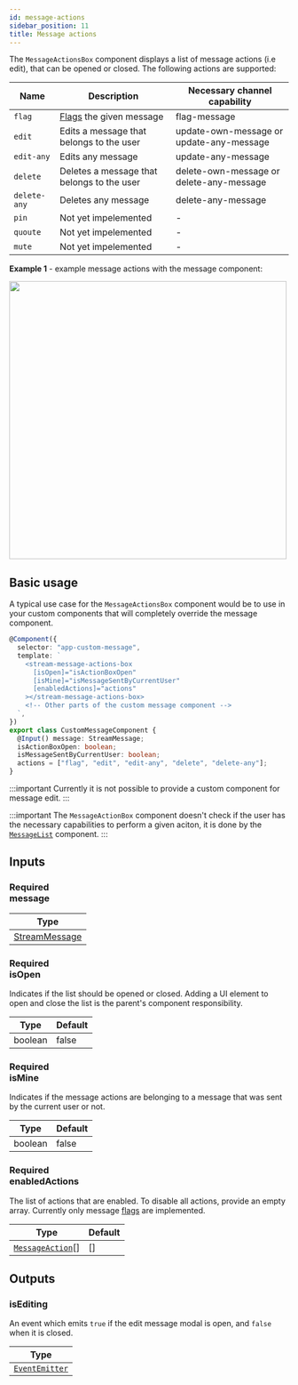 ```yaml
---
id: message-actions
sidebar_position: 11
title: Message actions
---
```



The `MessageActionsBox` component displays a list of message actions (i.e edit), that can be opened or closed. The following actions are supported:

| Name         | Description                                                                                          | Necessary channel capability             |
| ------------ | ---------------------------------------------------------------------------------------------------- | ---------------------------------------- |
| `flag`       | [Flags](https://getstream.io/chat/docs/javascript/moderation/?language=javascript) the given message | flag-message                             |
| `edit`       | Edits a message that belongs to the user                                                             | update-own-message or update-any-message |
| `edit-any`   | Edits any message                                                                                    | update-any-message                       |
| `delete`     | Deletes a message that belongs to the user                                                           | delete-own-message or delete-any-message |
| `delete-any` | Deletes any message                                                                                  | delete-any-message                       |
| `pin`        | Not yet impelemented                                                                                 | -                                        |
| `quoute`     | Not yet impelemented                                                                                 | -                                        |
| `mute`       | Not yet impelemented                                                                                 | -                                        |

**Example 1** - example message actions with the message component:

<img src={MessageActionsScreenshot} width="500" />

## Basic usage

A typical use case for the `MessageActionsBox` component would be to use in your custom components that will completely override the message component.

```typescript
@Component({
  selector: "app-custom-message",
  template: `
    <stream-message-actions-box
      [isOpen]="isActionBoxOpen"
      [isMine]="isMessageSentByCurrentUser"
      [enabledActions]="actions"
    ></stream-message-actions-box>
    <!-- Other parts of the custom message component -->
  `,
})
export class CustomMessageComponent {
  @Input() message: StreamMessage;
  isActionBoxOpen: boolean;
  isMessageSentByCurrentUser: boolean;
  actions = ["flag", "edit", "edit-any", "delete", "delete-any"];
}
```

:::important
Currently it is not possible to provide a custom component for message edit.
:::

:::important
The `MessageActionBox` component doesn't check if the user has the necessary capabilities to perform a given aciton, it is done by the [`MessageList`](./message-list.mdx/#enabledmessageactions) component.
:::

## Inputs

### <div class="label required basic">Required</div> message

| Type                                         |
| -------------------------------------------- |
| [StreamMessage](../types/stream-message.mdx) |

### <div class="label required basic">Required</div> isOpen

Indicates if the list should be opened or closed. Adding a UI element to open and close the list is the parent's component responsibility.

| Type    | Default |
| ------- | ------- |
| boolean | false   |

### <div class="label required basic">Required</div> isMine

Indicates if the message actions are belonging to a message that was sent by the current user or not.

| Type    | Default |
| ------- | ------- |
| boolean | false   |

### <div class="label required basic">Required</div> enabledActions

The list of actions that are enabled. To disable all actions, provide an empty array. Currently only message [flags](https://getstream.io/chat/docs/javascript/moderation/?language=javascript) are implemented.

| Type                                                                                                                                                                        | Default |
| --------------------------------------------------------------------------------------------------------------------------------------------------------------------------- | ------- |
| [`MessageAction`](https://github.com/GetStream/stream-chat-angular/tree/master/projects/stream-chat-angular/src/lib/message-actions-box/message-actions-box.component.ts)[] | []      |

## Outputs

### isEditing

An event which emits `true` if the edit message modal is open, and `false` when it is closed.

| Type                                                       |
| ---------------------------------------------------------- |
| [`EventEmitter`](https://angular.io/api/core/EventEmitter) |
